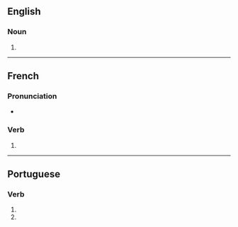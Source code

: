 {{also|invectivés}}

==English==

===Noun===
{{head|en|noun form}}

# {{plural of|en|invective}}

----

==French==

===Pronunciation===
* {{homophones|fr|invective|invectivent}}

===Verb===
{{head|fr|verb form}}

# {{inflection of|fr|invectiver||2|s|pres|ind//sub}}

----

==Portuguese==

===Verb===
{{head|pt|verb form}}

# {{inflection of|pt|invectivar||2|s|pres|subj}}
# {{inflection of|pt|invectivar||2|s|negative|impr}}